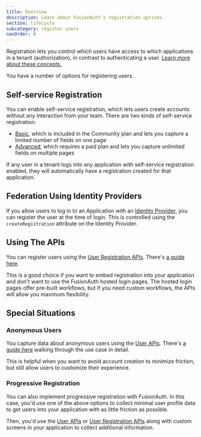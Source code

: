 ```yaml
---
title: Overview
description: Learn about FusionAuth's registration options.
section: lifecycle
subcategory: register users
navOrder: 0
---
```


Registration lets you control which users have access to which applications in a tenant (authorization), in contrast to authenticating a user. [Learn more about these concepts.](/docs/get-started/core-concepts/authentication-authorization)

You have a number of options for registering users. 

## Self-service Registration

You can enable self-service registration, which lets users create accounts without any interaction from your team. There are two kinds of self-service registration:

* [Basic](/docs/lifecycle/register-users/basic-registration-forms), which is included in the Community plan and lets you capture a limited number of fields on one page
* [Advanced](/docs/lifecycle/register-users/advanced-registration-forms), which requires a paid plan and lets you capture unlimited fields on multiple pages

If any user in a tenant logs into any application with self-service registration enabled, they will automatically have a registration created for that application.

## Federation Using Identity Providers

If you allow users to log in to an Application with an [Identity Provider](/docs/lifecycle/authenticate-users/identity-providers), you can register the user at the time of login. This is controlled using the `createRegistration` attribute on the Identity Provider.

## Using The APIs

You can register users using the [User Registration APIs](/docs/apis/registrations). There's [a guide here](/docs/lifecycle/register-users/register-user-login-api). 

This is a good choice if you want to embed registration into your application and don't want to use the FusionAuth hosted login pages. The hosted login pages offer pre-built workflows, but if you need custom workflows, the APIs will allow you maximum flexibility.

## Special Situations

### Anonymous Users

You capture data about anonymous users using the [User APIs](/docs/apis/users). There's [a guide here](/docs/lifecycle/register-users/anonymous-user) walking through the use case in detail.

This is helpful when you want to avoid account creation to minimize friction, but still allow users to customize their experience.

### Progressive Registration

You can also implement progressive registration with FusionAuth. In this case, you'd use one of the above options to collect minimal user profile data to get users into your application with as little friction as possible.

Then, you'd use the [User APIs](/docs/apis/users) or [User Registration APIs](/docs/apis/registrations) along with custom screens in your application to collect additional information.

